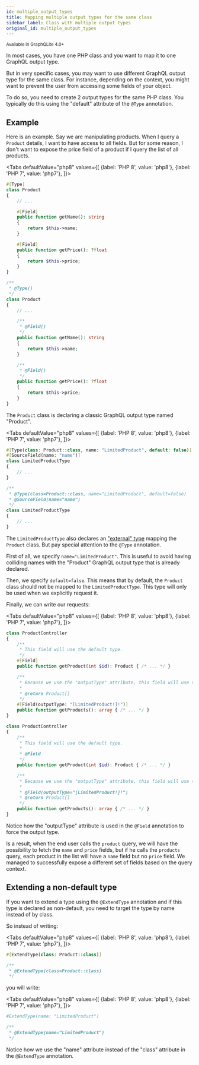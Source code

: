```yaml
---
id: multiple_output_types
title: Mapping multiple output types for the same class
sidebar_label: Class with multiple output types
original_id: multiple_output_types
---
```



<small>Available in GraphQLite 4.0+</small>

In most cases, you have one PHP class and you want to map it to one GraphQL output type.

But in very specific cases, you may want to use different GraphQL output type for the same class.
For instance, depending on the context, you might want to prevent the user from accessing some fields of your object.

To do so, you need to create 2 output types for the same PHP class. You typically do this using the "default" attribute of the `@Type` annotation.

## Example

Here is an example. Say we are manipulating products. When I query a `Product` details, I want to have access to all fields.
But for some reason, I don't want to expose the price field of a product if I query the list of all products.


<Tabs
  defaultValue="php8"
  values={[
    {label: 'PHP 8', value: 'php8'},
    {label: 'PHP 7', value: 'php7'},
  ]}>
  <TabItem value="php8">


```php
#[Type]
class Product
{
    // ...

    #[Field]
    public function getName(): string
    {
        return $this->name;
    }

    #[Field]
    public function getPrice(): ?float
    {
        return $this->price;
    }
}
```


  </TabItem>
  <TabItem value="php7">


```php
/**
 * @Type()
 */
class Product
{
    // ...

    /**
     * @Field()
     */
    public function getName(): string
    {
        return $this->name;
    }

    /**
     * @Field()
     */
    public function getPrice(): ?float
    {
        return $this->price;
    }
}
```


  </TabItem>
</Tabs>

The `Product` class is declaring a classic GraphQL output type named "Product".

<Tabs
  defaultValue="php8"
  values={[
    {label: 'PHP 8', value: 'php8'},
    {label: 'PHP 7', value: 'php7'},
  ]}>
  <TabItem value="php8">

```php
#[Type(class: Product::class, name: "LimitedProduct", default: false)]
#[SourceField(name: "name")]
class LimitedProductType
{
    // ...
}
```

  </TabItem>
  <TabItem value="php7">

```php
/**
 * @Type(class=Product::class, name="LimitedProduct", default=false)
 * @SourceField(name="name")
 */
class LimitedProductType
{
    // ...
}
```

  </TabItem>
</Tabs>



The `LimitedProductType` also declares an ["external" type](external_type_declaration.mdx) mapping the `Product` class.
But pay special attention to the `@Type` annotation.

First of all, we specify `name="LimitedProduct"`. This is useful to avoid having colliding names with the "Product" GraphQL output type
that is already declared.

Then, we specify `default=false`. This means that by default, the `Product` class should not be mapped to the `LimitedProductType`.
This type will only be used when we explicitly request it.

Finally, we can write our requests:

<Tabs
  defaultValue="php8"
  values={[
    {label: 'PHP 8', value: 'php8'},
    {label: 'PHP 7', value: 'php7'},
  ]}>
  <TabItem value="php8">

```php
class ProductController
{
    /**
     * This field will use the default type.
     */
    #[Field]
    public function getProduct(int $id): Product { /* ... */ }

    /**
     * Because we use the "outputType" attribute, this field will use the other type.
     *
     * @return Product[]
     */
    #[Field(outputType: "[LimitedProduct!]!")]
    public function getProducts(): array { /* ... */ }
}
```

  </TabItem>
  <TabItem value="php7">

```php
class ProductController
{
    /**
     * This field will use the default type.
     *
     * @Field
     */
    public function getProduct(int $id): Product { /* ... */ }

    /**
     * Because we use the "outputType" attribute, this field will use the other type.
     *
     * @Field(outputType="[LimitedProduct!]!")
     * @return Product[]
     */
    public function getProducts(): array { /* ... */ }
}
```

  </TabItem>
</Tabs>



Notice how the "outputType" attribute is used in the `@Field` annotation to force the output type.

Is a result, when the end user calls the `product` query, we will have the possibility to fetch the `name` and `price` fields,
but if he calls the `products` query, each product in the list will have a `name` field but no `price` field. We managed
to successfully expose a different set of fields based on the query context.

## Extending a non-default type

If you want to extend a type using the `@ExtendType` annotation and if this type is declared as non-default,
you need to target the type by name instead of by class.

So instead of writing:

<Tabs
  defaultValue="php8"
  values={[
    {label: 'PHP 8', value: 'php8'},
    {label: 'PHP 7', value: 'php7'},
  ]}>
  <TabItem value="php8">

```php
#[ExtendType(class: Product::class)]
```

  </TabItem>
  <TabItem value="php7">

```php
/**
 * @ExtendType(class=Product::class)
 */
```

  </TabItem>
</Tabs>

you will write:

<Tabs
  defaultValue="php8"
  values={[
    {label: 'PHP 8', value: 'php8'},
    {label: 'PHP 7', value: 'php7'},
  ]}>
  <TabItem value="php8">

```php
#ExtendType(name: "LimitedProduct")
```

  </TabItem>
  <TabItem value="php7">

```php
/**
 * @ExtendType(name="LimitedProduct")
 */
```

  </TabItem>
</Tabs>

Notice how we use the "name" attribute instead of the "class" attribute in the `@ExtendType` annotation.
